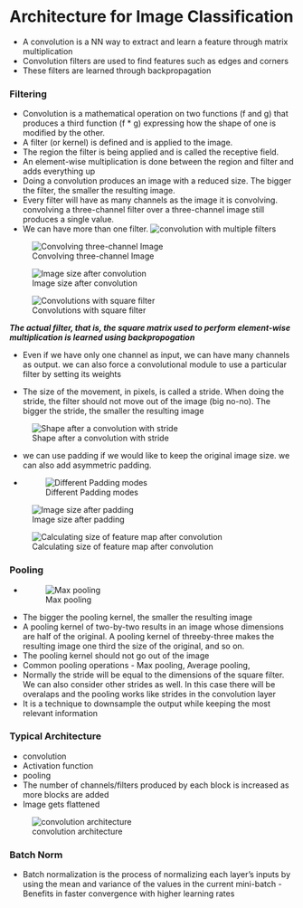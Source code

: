 # Architecture for Image Classification 
* A convolution is a NN way to extract and learn a feature through matrix multiplication
* Convolution filters are used to find features such as edges and corners
* These filters are learned through backpropagation



### Filtering

* Convolution is a mathematical operation on two functions (f and g) that produces a third function (f * g) expressing how the shape of one is modified by the other.
* A filter (or kernel) is defined and is applied to the image.
* The region the filter is being applied and is called the receptive field.
* An element-wise multiplication is done between the region and filter and adds everything up
* Doing a convolution produces an image with a reduced size. The bigger the filter, the smaller the resulting image. 
* Every filter will have as many channels as the image it is convolving. convolving a three-channel filter over a three-channel image still produces a single value.
* We can have more than one filter.
![convolution with multiple filters](/Images/multiple_filters.png)

![Convolving three-channel Image](/Images/convolving_three_channels.png)

![Image size after convolution](/Images/convolution_filter_size.png)

![Convolutions with square filter](/Images/convolution_square_matrix.png)


 _**The actual filter, that is, the square matrix used to perform element-wise multiplication is learned using backpropogation**_

* Even if we have only one channel as input, we can have many channels as output. we can also force a convolutional module to use a particular filter by setting its weights

* The size of the movement, in pixels, is called a stride. When doing the stride, the filter should not move out of the image (big no-no). The bigger the stride, the smaller the resulting image

![Shape after a convolution with stride](/Images/convolution_with_stride.png)

* we can use padding if we would like to keep the original image size. we can also add asymmetric padding.

* ![Different Padding modes](/Images/different_padding_modes.png)

![Image size after padding](/Images/image_size_after_padding.png)

![Calculating size of feature map after convolution](/Images/size_of_conv.png)

### Pooling
* ![Max pooling](/Images/pooling_cnn.png)
* The bigger the pooling kernel, the smaller the resulting image
* A pooling kernel of two-by-two results in an image whose dimensions are half of the original. A pooling kernel of threeby-three makes the resulting image one third the size of the
original, and so on.
* The pooling kernel should not go out of the image
* Common pooling operations - Max pooling, Average pooling, 
* Normally the stride will be equal to the dimensions of the square filter. We can also consider other strides as well. In this case there will be overalaps and the pooling works like strides in the convolution layer
* It is a technique to downsample the output while keeping the most relevant information

### Typical Architecture
* convolution
* Activation function
* pooling
* The number of channels/filters produced by each block is increased as more blocks are added
* Image gets flattened

![convolution architecture](/Images/convolution_arch.png)

### Batch Norm
* Batch normalization is the process of normalizing each layer's inputs by using the mean and variance of the values in the current mini-batch - Benefits in faster convergence with higher learning rates


